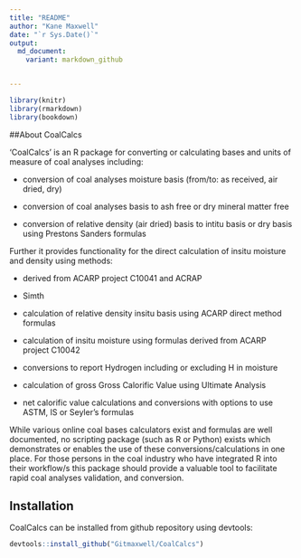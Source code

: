 ```yaml
---
title: "README"
author: "Kane Maxwell"
date: "`r Sys.Date()`"
output:
  md_document:
    variant: markdown_github


---
```


```r
library(knitr)
library(rmarkdown)
library(bookdown)

```

##About CoalCalcs

'CoalCalcs' is an R package for converting or calculating bases and units of measure of coal analyses including:

* conversion of coal analyses moisture basis (from/to: as received, air dried, dry) 

* conversion of coal analyses basis to ash free or dry mineral matter free

* conversion of relative density (air dried) basis to intitu basis or dry basis using Prestons Sanders formulas

Further it provides functionality for the direct calculation of insitu moisture and density using methods:

* derived from ACARP project C10041 and ACRAP

* Simth 

* calculation of relative density insitu basis using ACARP direct method formulas

* calculation of insitu moisture using formulas derived from ACARP project C10042 

* conversions to report Hydrogen including or excluding H in moisture

* calculation of gross Gross Calorific Value using Ultimate Analysis

* net calorific value calculations and conversions with options to use ASTM, IS or Seyler's formulas 


While various online coal bases calculators exist and formulas are well documented, no scripting package (such as R or Python) exists which demonstrates or enables the use of these conversions/calculations in one place. For those persons in the coal industry who have integrated R into their workflow/s this package should provide a valuable tool to facilitate rapid coal analyses validation, and conversion. 

## Installation

CoalCalcs can be installed from github repository using devtools:

```r
devtools::install_github("Gitmaxwell/CoalCalcs")
```





